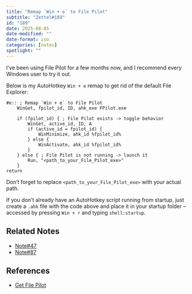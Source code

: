 ```yaml
---
title: "Remap `Win + e` to File Pilot"
subtitle: "Zettel#189"
id: "189"
date: 2025-08-05
date-modified: ""
date-format: iso
categories: [notes]
spotlight: ""
---
```

I've been using File Pilot for a few months now, and I recommend every Windows user to try it out.

Below is my AutoHotkey `Win + e` remap to get rid of the default File Explorer:

```ahk
#e:: ; Remap `Win + e` to File Pilot
    WinGet, fpilot_id, ID, ahk_exe FPilot.exe
    
    if (fpilot_id) { ; File Pilot exists -> toggle behavior
        WinGet, active_id, ID, A
        if (active_id = fpilot_id) {
            WinMinimize, ahk_id %fpilot_id%
        } else {
            WinActivate, ahk_id %fpilot_id%
        }
    } else { ; File Pilot is not running -> launch it
        Run, "<path_to_your_File_Pilot_exe>"
    }
return
```

Don't forget to replace `<path_to_your_File_Pilot_exe>` with your actual path.

If you don't already have an AutoHotkey script running from startup, just create a `.ahk` file with the code above and place it in your startup folder -- accessed by pressing `Win + r` and typing `shell:startup`.

## Related Notes

* [Note#47](https://sderev.com/notes/47)
* [Note#87](https://sderev.com/notes/87)

## References

* [Get File Pilot](https://filepilot.tech/)
